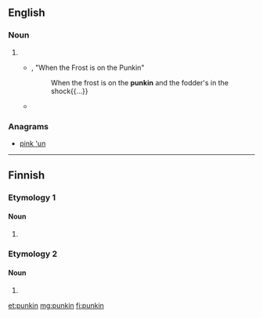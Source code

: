 ==English==

===Noun===
{{en-noun}}

# {{eye dialect of|pumpkin|lang=en}}
#* {{w|James Whitcomb Riley}}, "When the Frost is on the Punkin"
#*: When the frost is on the '''punkin''' and the fodder's in the shock{{...}}
#*{{quote-book|year=1899|author={{w|Stephen Crane}}
|title=[[s:Twelve O'Clock|Twelve O'Clock]]|chapter=1
|passage=There was some laughter, and Roddle was left free to expand his ideas on the periodic visits of cowboys to the town. “Mason Rickets, he had ten big '''punkins''' a-sittin' in front of his store, an' them fellers from the Upside-down-F ranch shot 'em up […].”}}

===Anagrams===
* [[pink 'un#English|pink 'un]]

----

==Finnish==

===Etymology 1===

====Noun====
{{head|fi|noun form}}

# {{fi-form of|case=genitive|pl=singular|punkki}}

===Etymology 2===

====Noun====
{{head|fi|noun form}}

# {{fi-form of|case=instructive|pl=plural|punkka}}

[[et:punkin]]
[[mg:punkin]]
[[fi:punkin]]